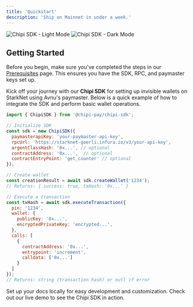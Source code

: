 ```yaml
---
title: 'Quickstart'
description: 'Ship on Mainnet in under a week.'
---
```


<div className="flex justify-center">
  <img
    className="block dark:hidden"
    src="/images/chipi-chunky.png"
    alt="Chipi SDK - Light Mode"
  />
  <img
    className="hidden dark:block"
    src="/images/chipi-chunky.png"
    alt="Chipi SDK - Dark Mode"
  />
</div>

## Getting Started

Before you begin, make sure you've completed the steps in our [Prerequisites](/prerequisites) page. This ensures you have the SDK, RPC, and paymaster keys set up.

Kick off your journey with our **Chipi SDK** for setting up invisible wallets on StarkNet using Avnu's paymaster. Below is a quick example of how to integrate the SDK and perform basic wallet operations.

<CodeGroup>

```js React
import { ChipiSDK } from '@chipi-pay/chipi-sdk';

// Initialize SDK
const sdk = new ChipiSDK({
  paymasterapiKey: 'your-paymaster-api-key',
  rpcUrl: 'https://starknet-goerli.infura.io/v3/your-api-key',
  argentClassHash: '0x...', // optional
  contractAddress: '0x...',  // optional
  contractEntryPoint: 'get_counter' // optional
});

// Create wallet
const creationResult = await sdk.createWallet('1234');
// Returns: { success: true, txHash: '0x...' }

// Execute a transaction
const txHash = await sdk.executeTransaction({
  pin: '1234',
  wallet: {
    publicKey: '0x...',
    encryptedPrivateKey: 'encrypted...',
  },
  calls: [
    {
      contractAddress: '0x...',
      entrypoint: 'increment',
      calldata: ['0x...']
    }
  ]
});
// Returns: string (transaction hash) or null if error
```
</CodeGroup> 
<CardGroup cols={2}>
 <Card title="Edit Your Docs" icon="pen-to-square" href="https://mintlify.com/docs/quickstart" > 
 Set up your docs locally for easy development and customization. 
 </Card> 
 <Card title="Live Example" icon="eye" href="https://chipi.org/demo" > 
 Check out our live demo to see the Chipi SDK in action. 
 </Card> 
 </CardGroup> 